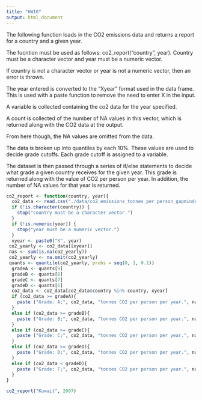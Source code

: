 ```yaml
---
title: "HW10"
output: html_document
---
```


The following function loads in the CO2 emissions data and returns a report for a country and a given year.

The fucntion must be used as follows: co2_report("country", year). Country must be a character vector and year must be a numeric vector.

If country is not a character vector or year is not a numeric vector, then an error is thrown.

The year entered is converted to the "Xyear" format used in the data frame. This is used with a paste function to remove the need to enter X in the input.

A variable is collected containing the co2 data for the year specified.

A count is collected of the number of NA values in this vector, which is returned along with the CO2 data at the output.

From here though, the NA values are omitted from the data.

The data is broken up into quantiles by each 10%. These values are used to decide grade cutoffs. Each grade cutoff is assigned to a variable.

The dataset is then passed through a series of if/else statements to decide what grade a given country receives for the given year. This grade is returned along with the value of CO2 per person per year. In addition, the number of NA values for that year is returned. 

```r
co2_report <- function(country, year){
  co2_data <- read.csv("./data/co2_emissions_tonnes_per_person_gapminder.csv")
  if (!is.character(country)) {
    stop("country must be a character vector.")
  }
  if (!is.numeric(year)) {
    stop("year must be a numeric vector.")
  }
  xyear <- paste0("X", year)
 co2_yearly <- co2_data[[xyear]]
 nas <- sum(is.na(co2_yearly))
 co2_yearly <- na.omit(co2_yearly)
 quants <- quantile(co2_yearly, probs = seq(0, 1, 0.1))
  gradeA <- quants[9]
  gradeB <- quants[8]
  gradeC <- quants[7]
  gradeD <- quants[6]
  co2_data <- co2_data[co2_data$country %in% country, xyear]
  if (co2_data >= gradeA){
    paste ("Grade: A;", co2_data, "tonnes CO2 per person per year.", nas, "values were not available")
  }
  else if (co2_data >= gradeB){
    paste ("Grade: B;", co2_data, "tonnes CO2 per person per year.", nas, "values were not available")
  }
  else if (co2_data >= gradeC){
    paste ("Grade: C;", co2_data, "tonnes CO2 per person per year.", nas, "values were not available")
  }
  else if (co2_data >= gradeD){
    paste ("Grade: D;", co2_data, "tonnes CO2 per person per year.", nas, "values were not available")
  }
  else if (co2_data < gradeD){
    paste ("Grade: F;", co2_data, "tonnes CO2 per person per year.", nas, "values were not available")
  }
}
```


```r
co2_report("Kuwait", 2007)
```


